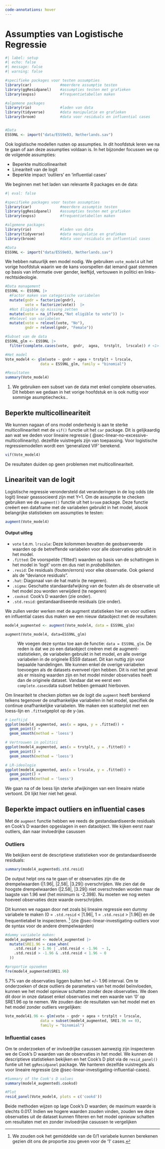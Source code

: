 ```yaml
---
code-annotations: hover
---
```


# Assumpties van Logistische Regressie {#sec-logistic-regression-assumptions}

```r
#| label: setup
#| echo: false
#| message: false
#| warning: false

#specifieke packages voor testen assumpties
library(car)             #meerdere assumptie testen
library(ggResidpanel)    #assumpties testen met grafieken
library(expss)           #frequentietabellen maken

#algemene packages
library(rio)             #laden van data
library(tidyverse)       #data manipulatie en grafieken
library(broom)           #data voor residuals en influential cases


#Data
ESS9NL <- import("data/ESS9e03, Netherlands.sav")
```

Ook logistische modellen rusten op assumpties. In dit hoofdstuk leren we na te gaan of aan deze assumpties voldaan is. In het bijzonder focussen we op de volgende assumpties:

-   Beperkte multicollineariteit
-   Lineariteit van de logit
-   Beperkte impact 'outliers' en 'influential cases'

We beginnen met het laden van relevante R packages en de data:

```r
#| eval: false

#specifieke packages voor testen assumpties
library(car)             #meerdere assumptie testen
library(ggResidpanel)    #assumpties testen met grafieken
library(expss)           #frequentietabellen maken

#algemene packages
library(rio)             #laden van data
library(tidyverse)       #data manipulatie en grafieken
library(broom)           #data voor residuals en influential cases

#Data
ESS9NL <- import("data/ESS9e03, Netherlands.sav")

```

We hebben natuurlijk een model nodig. We gebruiken `vote_model4` uit het vorige hoofdstuk waarin we de kans voorspellen dat iemand gaat stemmen op basis van informatie over gender, leeftijd, vertouwen in politici en links-rechtsideologie.

```r
#Data management
ESS9NL <- ESS9NL |>
  #Factor maken van categorische variabelen
  mutate(gndr = factorize(gndr), 
         vote = factorize(vote))  |> 
  #Not Eligible op missing zetten
  mutate(vote = na_if(vote,"Not eligible to vote")) |> 
  #Relevel van variabelen
  mutate(vote = relevel(vote, "No"), 
         gndr = relevel(gndr, "Female"))

#Subset van de data
ESS9NL_glm <- ESS9NL |>
  filter(complete.cases(vote,  gndr,  agea,  trstplt,  lrscale)) # <1> 

#Het model
Vote_model4 <- glm(vote ~ gndr + agea + trstplt + lrscale, 
                data = ESS9NL_glm, family = "binomial")

#Resultaten
summary(Vote_model4)
```

1.  We gebruiken een subset van de data met enkel complete observaties. Dit hebben we gedaan in het vorige hoofdstuk en is ook nuttig voor sommige asumptiechecks..

## Beperkte multicollineariteit

We kunnen nagaan of ons model onderhevig is aan te sterke multicollineariteit met de `vif()` functie uit het `car` package. Dit is gelijkaardig aan wat we deden voor lineaire regressie ( @sec-linear-no-excessive-multicollinearity). dezelfde vuistregels zijn van toepassing. Voor logistische regressiemodellen wordt een 'generalized VIF' berekend.

```r
vif(Vote_model4)
```

De resultaten duiden op geen problemen met multicollineariteit.

## Lineariteit van de logit

Logistische regressie verondersteld dat veranderingen in de log odds (de logit) lineair geassocieerd zijn met Y=1. Om de assumptie te checken gebruiken we de `augment()` functie uit het `broom` package. Deze functie creëert een dataframe met de variabelen gebruikt in het model, alsook belangrijke statistieken om assumpties te testen:

```r
augment(Vote_model4)
```

::: callout-note
#### Output uitleg

-   `vote` t.e.m. `lrscale`: Deze kolommen bevatten de geobserveerde waarden op de betreffende variabelen voor alle observaties gebruikt in het model.
-   `.fitted`: De voorspelde ('fitted') waarden op basis van de schattingen in het model in 'logit' vorm en dus niet in *probabiliteiten*.
-   `.resid`: De residuals (fouten/errors) voor elke observatie. Ook gekend als de "deviance residuals".
-   `.hat`: Diagonaal van de hat matrix (te negeren).
-   `.sigma`: Geschatte standaardafwijking van de fouten als de observatie uit het model zou worden verwijderd (te negeren)
-   `.cooksd`: Cook's D waarden (zie onder).
-   `.std.resid`: gestandaardiseerde residuals (zie onder).
:::

We zullen verder werken met de augment statistieken hier en voor outliers en influential cases dus maken we een nieuw dataobject met de resultaten:

```r
model4_augmented <- augment(Vote_model4, data = ESS9NL_glm)
```

`augment(Vote_model4, data=ESS9NL_glm)`

:   We voegen deze syntax toe aan de functie: `data = ESS9NL_glm`. De reden is dat we zo een dataobject creëren met de augment-statistieken, de variabelen gebruikt in het model, *en* alle overige variabelen in de originele ESS9 dataset. Dit kan nuttig zijn voor bepaalde handelingen. We kunnen enkel de overige variabelen toevoegen als de datasets evenveel rijen hebben. Dit is niet het geval als er missing waarden zijn en het model minder observaties heeft dan de originele dataset. Vandaar dat we eerst een `complete.cases`data subset hebben gemaakt hierboven.

Om lineariteit te checken plotten we de logit die `augment` heeft berekend telkens tegenover de onafhankelijke variabelen in het model, specifiek de continue onafhankelijke variabelen. We maken een scatterplot met een loess-lijn en `.fitted`geplot op de y-)as.

```r
# Leeftijd
ggplot(model4_augmented, aes(x = agea, y = .fitted)) + 
  geom_point() + 
  geom_smooth(method = 'loess')

# Vertrouwen in politici
ggplot(model4_augmented, aes(x = trstplt, y = .fitted)) + 
  geom_point() + 
  geom_smooth(method = 'loess')

# LR-ideologie
ggplot(model4_augmented, aes(x = lrscale, y = .fitted)) + 
  geom_point() + 
  geom_smooth(method = 'loess')
```

We gaan na of de loess lijn sterke afwijkingen van een lineaire relatie vertoont. Dit lijkt hier niet het geval.

## Beperkte impact outliers en influential cases

Met de `augment` functie hebben we reeds de gestandaardiseerde residuals en Cook's D waarden opgeslagen in een dataobject. We kijken eerst naar outliers, dan naar invloedrijke casussen

### Outliers

We bekijken eerst de descriptieve statistieken voor de gestandaardiseerde residuals:

```r
summary(model4_augmented$.std.resid)
```

De output helpt ons na te gaan of er observaties zijn die de drempelwaarden (\|1.96\|, \|2.58\|, \|3.29\|) overschrijden. We zien dat de hoogste drempelwaarden (\|2.58\|, \|3.29\|) niet overschreden worden maar de laagste van 1.96 wel (het minimum is -2.398). Nu moeten we nog weten hoeveel observaties deze waarde overschrijden.

Dit kunnen we nagaan door net zoals bij lineaire regressie een dummy variabele te maken (0 = `.std.resid` \< \|1.96\|, 1 = `.std.resid` \> \|1.96\|) en de frequentietabel te inspecteren. [^logit_05-1] (zie @sec-linear-investigating-outliers voor de syntax voor de andere drempelwaarden)

[^logit_05-1]: We zouden ook het gemiddelde van de 0/1 variabele kunnen berekenen gezien dit ons de proportie zou geven voor de '1' cases.

```r
#dummy variabele maken: 
model4_augmented <- model4_augmented |>
  mutate(SRE1.96 = case_when(
    .std.resid > 1.96 | .std.resid < -1.96  ~ 1,
    .std.resid > -1.96 & .std.resid < 1.96 ~ 0
  ))

#proportie opzoeken 
fre(model4_augmented$SRE1.96)


```

5.7% van de observaties liggen buiten het +/- 1.96 interval. Om te onderzoeken of deze outliers de parameters van het model beïnvloeden, kunnen we het model opnieuw schatten zonder deze observaties. We doen dit door in onze dataset enkel observaties met een waarde van '0' op SRE1.96 op te nemen. We zouden dan de resultaten van het model met en het model zonder outliers vergelijken:

```r
Vote_model41.96 <- glm(vote ~ gndr + agea + trstplt + lrscale, 
                data = subset(model4_augmented, SRE1.96 == 0), 
                family = "binomial")
```

### Influential cases

Om te onderzoeken of er invloedrijke casussen aanwezig zijn inspecteren we de Cook's D waarden van de observaties in het model. We kunnen de descriptieve statistieken bekijken en het Cook's D plot via de `resid_panel()` funtie uit het `ggResidpanel` package. We hanteren dezelfde vuistregels als voor lineaire regressie (zie @sec-linear-investigating-influential-cases).

```r
#Summary of the Cook's D values
summary(model4_augmented$.cooksd)

#Plot
resid_panel(Vote_model4, plots = c('cookd'))
```

Beide methoden wijzen op lage Cook's D waarden; de maximum waarde is slechts 0.017. Indien we hogere waarden zouden vinden, zouden we deze observaties uit de dataset kunnen filteren en het model opnieuw schatten om resultaten met en zonder invloedrijke casussen te vergelijken 
